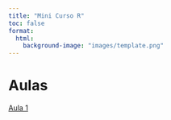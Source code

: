 ```yaml
---
title: "Mini Curso R"
toc: false
format: 
  html: 
    background-image: "images/template.png"
---
```


# Aulas

[Aula 1](Aula_1.qmd)
